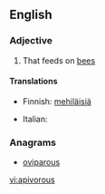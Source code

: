 ==English==

===Adjective===
{{en-adj}}

# That feeds on [[bee]]s

====Translations====
{{trans-top|that feeds on bees}}
* Finnish: [[mehiläinen|mehiläisiä]] {{t|fi|syövä}}
{{trans-mid}}
* Italian: {{t-|it|apivoro}}
{{trans-bottom}}

===Anagrams===
* [[oviparous#English|oviparous]]

[[vi:apivorous]]